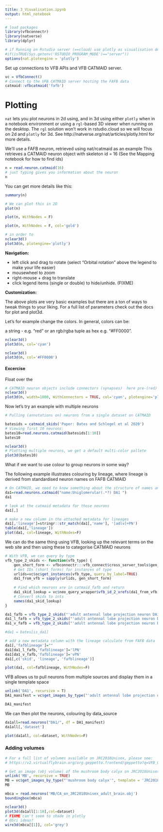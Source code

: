 ```yaml
---
title: 3_Visualisation.ipynb
output: html_notebook
---
```


```r
# load packages
library(vfbconnectr)
library(natverse)
library(dplyr)

# if Running on Rstudio server (==cloud) use plotly as visualisation default
#if(isTRUE(Sys.getenv('RSTUDIO_PROGRAM_MODE')=="server"))
options(nat.plotengine = 'plotly')
```

Set up connections to VFB APIs and VFB CATMAID server.

```r
vc = VfbConnect()
# Connect to the VFB CATMAID server hosting the FAFB data
catmaid::vfbcatmaid('fafb')
```


# Plotting
`nat` lets you plot neurons in 2d using, and in 3d using either `plotly` when
in a notebook environment or using a `rgl`-based 3D viewer when running on the
desktop. The `rgl` solution won't work in rstudio.cloud so we will focus on 2d
and `plotly` for 3d. See http://natverse.org/nat/articles/plotly.html for more details.


We'll use a FAFB neuron, retrieved using nat/rcatmaid as an example
This retrieves a CATMAID neuron object with skeleton id = 16 
(See the Mapping notebook for how to find ids)
```r
n = read.neuron.catmaid(16)
# just typing gives you information about the neuron
n
```

You can get more details like this:

```r
summary(n)
```

```r
# We can plot this in 2D
plot(n)
```

```r
plot(n, WithNodes = F)
```

```r
plot(n, WithNodes = F, col='gold')
```


```r
# in order to 
nclear3d()
plot3d(n, plotengine='plotly')
```

**Navigation:**

* left click and drag to rotate (select "Orbital rotation" above the legend to make your life easier)
* mousewheel to zoom
* right-mouse + drag to translate
* click legend items (single or double) to hide/unhide. (FIXME)

**Customization:**

The above plots are very basic examples but there are a ton of ways to tweak things to your liking.
For a full list of parameters check out the docs for plot and plot3d.

Let's for example change the colors. In general, colors can be:

a string - e.g. "red" or
an rgb/rgba tuple as hex e.g. "#FF0000". 

```r
nclear3d()
plot3d(n, col='cyan')
```

```r
nclear3d()
plot3d(n, col='#FF0000')
```


#### Excercise

Float over the 

```r
# CATMAID neuron objects include connectors (synapses)  here pre-(red) and postsynapses (blue).
nclear3d()
plot3d(n, width=1000, WithConnectors = TRUE, col='cyan', plotengine='plotly') #
```

Now let's try an example with multiple neurons

```r
# Pulling (annotations on) neurons from a single dataset on CATMAID

batesids = catmaid_skids('Paper: Bates and Schlegel et al 2020') 
# Viewing first 10 neurons:
bates10=read.neurons.catmaid(batesids[1:10])
bates10
```

```r
nclear3d()
# Plotting multiple neurons, we get a default multi-color pallete
plot3d(bates10)
```

What if we want to use colour to group neurons in some way?

The following example illustrates colouring by lineage, where lineage is derived from standardised neuron names on FAFB CATMAID 


```r
# On CATMAID, we need to know something about the structure of names and parse them to get types:
da1=read.neurons.catmaid("name:Uniglomerular(.*?) DA1 ")
da1
```

```r
# look at the catmaid metadata for those neurons
da1[,]
```

```r
# make a new column in the attached metadata for lineages
da1[,'lineage']=stringr::str_match(da1[,'name'], '[adlv]+PN')
table(da1[,'lineage'])
plot(da1, col=lineage, WithNodes=F)
```

We can do the same thing using VFB, looking up the relevant terms on the web site and then using these to categorise CATMAID neurons

```r
# With VFB, we can query by type
vfb_type_2_skids <- function(vfb_type) {
    gen_short_form <- vfbconnectr:::vfb_connect$cross_server_tools$gen_short_form
    # Get IDs (short_forms) for instances of type
    urlids=vc$oc$get_instances(vfb_type, query_by_label=TRUE)
    da1_from_vfb = sapply(urlids, gen_short_form)
    
    # Find which neurons are in catmaid_fafb and return 
    da1_skid_lookup = vc$neo_query_wrapper$vfb_id_2_xrefs(da1_from_vfb, db='catmaid_fafb', reverse_return=TRUE)
    # Convert skids to ints 
    names(da1_skid_lookup)
}

da1_fafb = vfb_type_2_skids("'adult antennal lobe projection neuron DA1'")
da1_l_fafb = vfb_type_2_skids("'adult antennal lobe projection neuron DA1 lPN'")
da1_v_fafb = vfb_type_2_skids("'adult antennal lobe projection neuron DA1 vPN'")

#da1 = bates[is_da1]
```


```r
# add a new metadata column with the lineage calculate from FAFB data
da1[,'fafblineage']=""
da1[da1_l_fafb,'fafblineage']='lPN'
da1[da1_v_fafb,'fafblineage']='vPN'
da1[,c('skid', 'lineage', 'fafblineage')]
```


```r
plot(da1, col=fafblineage, WithNodes=F)
```

VFB allows us to pull neurons from multiple sources and display them in a single template space

```r
unlink('DA1', recursive = T)
DA1_manifest = vc$get_images_by_type("'adult antennal lobe projection neuron DA1'", template = 'JRC2018Unisex', image_folder = 'DA1', stomp=TRUE)
```

```r
DA1_manifest
```

We can then plot the neurons, colouring by data_source

```r
da1all=read.neurons("DA1/", df = DA1_manifest)
da1all[,'dataset']
```


```r
plot(da1all, col=dataset, WithNodes=F)
```

### Adding volumes

```r
# For a full list of volumes available on JRC2018Unisex, please see:
# https://v2.virtualflybrain.org/org.geppetto.frontend/geppetto?q=VFB_00101567,PaintedDomains

# Get an image (obj volume) of the mushroom body calyx on JRC2018Unisex: 
unlink('MB', recursive = TRUE)
MB = vc$get_images_by_type("'mushroom body calyx'", template = 'JRC2018Unisex', image_folder='MB', image_type='obj', stomp=TRUE) # TODO - check for man and pull if there.
MB
```

```r
mbca = read.neurons('MB/CA_on_JRC2018Unisex_adult_brain.obj')
boundingbox(mbca)
```


```r
nclear3d()
plot3d(da1all[1:10],col=dataset)
# FIXME can't seem to shade in plotly
# @Sri ideas?
wire3d(mbca[[1]], col='grey')
```
